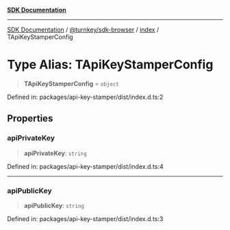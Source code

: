 [**SDK Documentation**](../../../../README.mdx)

***

[SDK Documentation](../../../../packages.mdx) / [@turnkey/sdk-browser](../../README.mdx) / [index](../README.mdx) / TApiKeyStamperConfig

# Type Alias: TApiKeyStamperConfig

> **TApiKeyStamperConfig** = `object`

Defined in: packages/api-key-stamper/dist/index.d.ts:2

## Properties

### apiPrivateKey

> **apiPrivateKey**: `string`

Defined in: packages/api-key-stamper/dist/index.d.ts:4

***

### apiPublicKey

> **apiPublicKey**: `string`

Defined in: packages/api-key-stamper/dist/index.d.ts:3
